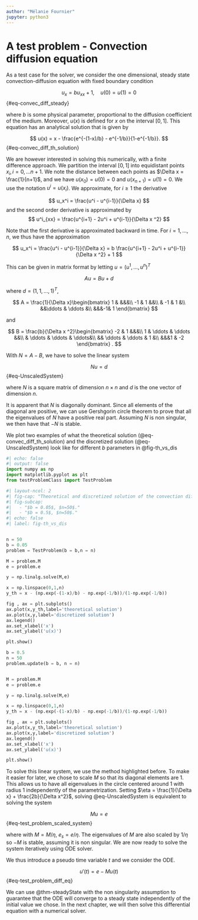 ```yaml
---
author: "Mélanie Fournier"
jupyter: python3
---
```


# A test problem - Convection diffusion equation

As a test case for the solver, we consider the one dimensional, steady state convection-diffusion equation with fixed boundary condition

$$
    u_x = bu_{xx} + 1 ,  \quad u(0) = u(1) = 0
$${#eq-convec_diff_steady}

where $b$ is some physical parameter, proportional to the diffusion coefficient of the medium. Moreover, $u(x)$ is defined for $x$ on the interval $[0,1]$. This equation has an analytical solution that is given by

$$
u(x) = x - \frac{e^{-(1-x)/b} - e^{-1/b}}{1-e^{-1/b}}.
$${#eq-convec_diff_th_solution}


We are however interested in solving this numerically, with a finite difference approach. We partition the interval $[0,1]$ into equidistant points $x_i, i = 0, \dots n+1$. We note the distance between each points as $\Delta x = \frac{1}{n+1}$, and we have $u(x_0) = u(0) = 0$ and $u(x_{n+1}) = u(1) = 0$. We use the notation $u^i = u(x_i)$. We approximate, for $i \geq 1$ the derivative 

$$
    u_x^i = \frac{u^i - u^{i-1}}{\Delta x}
$$
and the second order derivative is approximated by 
$$
    u^i_{xx} = \frac{u^{i+1} - 2u^i + u^{i-1}}{\Delta x ^2}
$$

Note that the first derivative is approximated backward in time. For $i = 1 , \dots , n$, we thus have the approximation 

$$
u_x^i =  \frac{u^i - u^{i-1}}{\Delta x}  = b \frac{u^{i+1} - 2u^i + u^{i-1}}{\Delta x ^2} + 1
$$

This can be given in matrix format by letting $u = (u^1,\dots, u^{n})^T$

$$
    Au = Bu + d
$$

where $d = (1,1,\dots , 1)^T$,

$$
A = \frac{1}{\Delta x}\begin{bmatrix}
    1 &  &&&\\
    -1 & 1 &&\\
    & -1 & 1 &\\
    &&\ddots & \ddots &\\
    &&&-1& 1 
\end{bmatrix}    
$$

and 

$$
B =  \frac{b}{\Delta x ^2}\begin{bmatrix}
    -2 & 1 &&&\\
    1 & \ddots & \ddots &&\\
    & \ddots & \ddots & \ddots&\\
    && \ddots & \ddots & 1 &\\
    &&&1 & -2  
\end{bmatrix} .
$$

With $N = A-B$, we have to solve the linear system 

$$
Nu = d
$$ {#eq-UnscaledSystem}

where $N$ is a square matrix of dimension $n \times n$ and $d$ is the one vector of dimension $n$.

:::{.remark}
It is apparent that $N$ is diagonally dominant. Since all elements of the diagonal are positive, we can use Gershgorin circle theorem to prove that all the eigenvalues of $N$ have a positive real part. Assuming $N$ is non singular, we then have that $-N$ is stable.
:::

We plot two examples of what the theoretical solution (@eq-convec_diff_th_solution) and the discretized solution (@eq-UnscaledSystem) look like for different $b$ parameters in @fig-th_vs_dis

```python
#| echo: false
#| output: false
import numpy as np
import matplotlib.pyplot as plt
from testProblemClass import TestProblem
```

```python
#| layout-ncol: 2
#| fig-cap: "Theoretical and discretized solution of the convection diffusion equation, for different parameters."
#| fig-subcap: 
#|   - "$b = 0.05$, $n=50$."
#|   - "$b = 0.5$, $n=50$."
#| echo: false
#| label: fig-th_vs_dis


n = 50
b = 0.05
problem = TestProblem(b = b,n = n)

M = problem.M
e = problem.e

y = np.linalg.solve(M,e)

x = np.linspace(0,1,n)
y_th = x - (np.exp(-(1-x)/b) - np.exp(-1/b))/(1-np.exp(-1/b))

fig , ax = plt.subplots()
ax.plot(x,y_th,label='theoretical solution')
ax.plot(x,y,label='discretized solution')
ax.legend()
ax.set_xlabel('x')
ax.set_ylabel('u(x)')

plt.show()

b = 0.5
n = 50
problem.update(b = b, n = n)


M = problem.M
e = problem.e

y = np.linalg.solve(M,e)

x = np.linspace(0,1,n)
y_th = x - (np.exp(-(1-x)/b) - np.exp(-1/b))/(1-np.exp(-1/b))

fig , ax = plt.subplots()
ax.plot(x,y_th,label='theoretical solution')
ax.plot(x,y,label='discretized solution')
ax.legend()
ax.set_xlabel('x')
ax.set_ylabel('u(x)')

plt.show()
```


To solve this linear system, we use the method highlighted before. To make it easier for later, we chose to scale $M$ so that its diagonal elements are $1$. This allows us to have all eigenvalues in the circle centered around $1$ with radius $1$ independently of the parametrization. Setting $\eta = \frac{1}{\Delta x} + \frac{2b}{\Delta x^2}$, solving @eq-UnscaledSystem is equivalent to solving the system

$$
M u = e
$${#eq-test_problem_scaled_system}

where with $M = M/\eta$, $e_s = e/\eta$. The eigenvalues of $M$ are also scaled by $1/\eta$ so $-M$ is stable, assuming it is non singular. We are now ready to solve the system iteratively using ODE solver. 

We thus introduce a pseudo time variable $t$ and we consider the ODE.

$$
u'(t) = e - Mu(t)
$${#eq-test_problem_diff_eq}

We can use @thm-steadyState with the non singularity assumption to guarantee that the ODE will converge to a steady state independently of the initial value we chose. In the next chapter, we will then solve this differential equation with a numerical solver.

